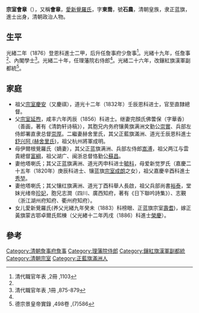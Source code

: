 {{Hatnote|这是[[满族人名|满族人名]]，只称名而不与姓氏连用，其姓氏为[[爱新觉罗氏|爱新觉罗]]。}}
'''宗室會章'''（{{bd|1849年||1902年||H}}），又稱'''會章'''，[[愛新覺羅氏|愛新覺羅氏]]，字'''東喬'''，號'''石農'''，清朝皇族，隶正蓝旗，進士出身，清朝政治人物。

==生平==
光緒二年（1876）登恩科進士二甲，后升任詹事府少詹事<ref name="#1">清代職官年表 ,2冊 ,1103</ref>。光緒十九年，任詹事<ref name="#1"/>、內閣學士<ref name="#2">清代職官年表 ,1冊 ,875-879</ref>。光緒二十年，任理藩院右侍郎<ref name="#2"/>。光緒二十六年，改鑲紅旗漢軍副都統<ref>德宗景皇帝實錄 ,498卷 ,(7)586</ref>。

==家庭==
*祖父[[宗室慶安|宗室慶安]]（又慶祺），道光十二年（1832年）壬辰恩科进士，官至直隸總督。
*父[[宗室延煦|宗室延煦]]，咸丰六年丙辰（1856）科进士。继妻完顏氏佛蕓保（字華香）（善画，著有《清韵轩诗稿》），其胞兄内务府镶黄旗满洲文勤公[[崇實|崇實]]、兵部左侍郎署直隶总督[[崇厚|崇厚]]。二繼妻赫舍里氏，其父正藍旗滿洲、道光壬辰恩科進士[[舒兴阿_(赫舍里氏)|舒兴阿 (赫舍里氏)]]，祖父杭州將軍成明。
*母伊爾根覺羅氏（嫡妻），其父正蓝旗满洲、兵部左侍郎[[嵩溥|嵩溥]]，祖父两江与雲貴總督[[富綱|富綱]]，祖父湖广、闽浙总督恪勤公[[蘇昌|蘇昌]]。
*妻他塔喇氏；其父正蓝旗满洲、道光丙申科进士[[毓科|毓科]]，母爱新觉罗氏（嘉慶二十五年（1820年）庚辰科进士、镶蓝旗[[宗室成朗|宗室成朗]]之女），祖父嘉慶辛酉科進士[[秀堃|秀堃]]。
*妻他塔喇氏；其父镶红旗满洲、道光丁酉科舉人長啟，祖父兵部尚書[[裕泰|裕泰]]，堂妹光绪帝[[珍妃|珍妃]]，胞兄志潤（四川、廣西知府，著有《日下聯吟詩集》）、志覲（浙江湖州府知府、衢州府知府）。
*女儿愛新覺羅氏(养父光緒九年癸未（1883）科榜眼、正蓝旗宗室[[壽耆|壽耆]])，嫁正黃旗蒙古鄂卓爾氏熙棟（父光緖十二年丙戌（1886）科進士[[榮慶|榮慶]]）。

==參考==
{{reflist}}
{{清朝官员小作品}}
{{光緒二年丙子恩科殿試金榜}}
{{DEFAULTSORT:Hui}}
[[Category:清朝詹事府詹事|Category:清朝詹事府詹事]]
[[Category:理藩院侍郎|Category:理藩院侍郎]]
[[Category:鑲紅旗漢軍副都統|Category:鑲紅旗漢軍副都統]]
[[Category:清朝宗室|Category:清朝宗室]]
[[Category:正藍旗滿洲人|Category:正藍旗滿洲人]]